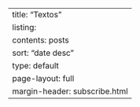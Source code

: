 ---
title: "Textos"
listing:
  contents: posts
  sort: "date desc"
  type: default  
page-layout: full
margin-header: subscribe.html
---